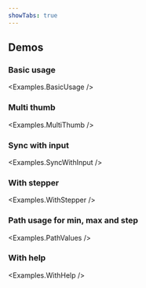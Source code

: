 ```yaml
---
showTabs: true
---
```



## Demos

### Basic usage

<Examples.BasicUsage />

### Multi thumb

<Examples.MultiThumb />

### Sync with input

<Examples.SyncWithInput />

### With stepper

<Examples.WithStepper />

### Path usage for min, max and step

<Examples.PathValues />

### With help

<Examples.WithHelp />
